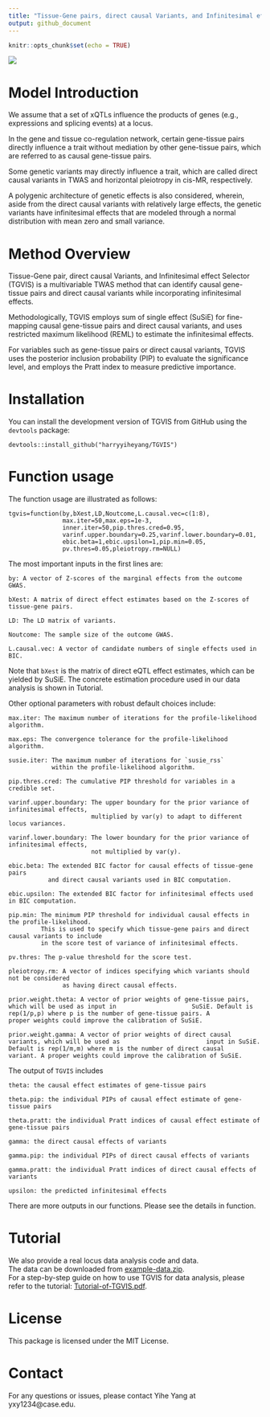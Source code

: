 ```yaml
---
title: "Tissue-Gene pairs, direct causal Variants, and Infinitesimal effects selector"
output: github_document
---
```


```r
knitr::opts_chunk$set(echo = TRUE)
```

![](Overview.png)

# Model Introduction 

We assume that a set of xQTLs influence the products of genes (e.g., expressions and splicing events) at a locus.

In the gene and tissue co-regulation network, certain gene-tissue pairs directly influence a trait without mediation by other gene-tissue pairs, which are referred to as causal gene-tissue pairs.

Some genetic variants may directly influence a trait, which are called direct causal variants in TWAS and horizontal pleiotropy in cis-MR, respectively.

A polygenic architecture of genetic effects is also considered, wherein, aside from the direct causal variants with relatively large effects, the genetic variants have infinitesimal effects that are modeled through a normal distribution with mean zero and small variance.

# Method Overview

Tissue-Gene pair, direct causal Variants, and Infinitesimal effect Selector (TGVIS) is a multivariable TWAS method that can identify causal gene-tissue pairs and direct causal variants while incorporating infinitesimal effects.

Methodologically, TGVIS employs sum of single effect (SuSiE) for fine-mapping causal gene-tissue pairs and direct causal variants, and uses restricted maximum likelihood (REML) to estimate the infinitesimal effects.

For variables such as gene-tissue pairs or direct causal variants, TGVIS uses the posterior inclusion probability (PIP) to evaluate the significance level, and employs the Pratt index to measure predictive importance.

# Installation

You can install the development version of TGVIS from GitHub using the `devtools` package:
```
devtools::install_github("harryyiheyang/TGVIS")
```

# Function usage

The function usage are illustrated as follows:
```
tgvis=function(by,bXest,LD,Noutcome,L.causal.vec=c(1:8),
               max.iter=50,max.eps=1e-3,
               inner.iter=50,pip.thres.cred=0.95,
               varinf.upper.boundary=0.25,varinf.lower.boundary=0.01,
               ebic.beta=1,ebic.upsilon=1,pip.min=0.05,
               pv.thres=0.05,pleiotropy.rm=NULL)
```
The most important inputs in the first lines are:
```
by: A vector of Z-scores of the marginal effects from the outcome GWAS.

bXest: A matrix of direct effect estimates based on the Z-scores of tissue-gene pairs.

LD: The LD matrix of variants.

Noutcome: The sample size of the outcome GWAS.

L.causal.vec: A vector of candidate numbers of single effects used in BIC.
```
Note that `bXest` is the matrix of direct eQTL effect estimates, which can be yielded by SuSiE. The concrete estimation procedure used in our data analysis is shown in Tutorial.

Other optional parameters with robust default choices include:
```
max.iter: The maximum number of iterations for the profile-likelihood algorithm. 

max.eps: The convergence tolerance for the profile-likelihood algorithm. 

susie.iter: The maximum number of iterations for `susie_rss` 
            within the profile-likelihood algorithm. 
            
pip.thres.cred: The cumulative PIP threshold for variables in a credible set. 

varinf.upper.boundary: The upper boundary for the prior variance of infinitesimal effects, 
                       multiplied by var(y) to adapt to different locus variances. 
                       
varinf.lower.boundary: The lower boundary for the prior variance of infinitesimal effects, 
                       not multiplied by var(y).
                       
ebic.beta: The extended BIC factor for causal effects of tissue-gene pairs 
           and direct causal variants used in BIC computation. 
           
ebic.upsilon: The extended BIC factor for infinitesimal effects used in BIC computation.

pip.min: The minimum PIP threshold for individual causal effects in the profile-likelihood. 
         This is used to specify which tissue-gene pairs and direct causal variants to include 
         in the score test of variance of infinitesimal effects. 
         
pv.thres: The p-value threshold for the score test. 

pleiotropy.rm: A vector of indices specifying which variants should not be considered 
               as having direct causal effects.
               
prior.weight.theta: A vector of prior weights of gene-tissue pairs, which will be used as input in                     SuSiE. Default is rep(1/p,p) where p is the number of gene-tissue pairs. A                        proper weights could improve the calibration of SuSiE.

prior.weight.gamma: A vector of prior weights of direct causal variants, which will be used as                        input in SuSiE. Default is rep(1/m,m) where m is the number of direct causal                      variant. A proper weights could improve the calibration of SuSiE.
```

The output of `TGVIS` includes
```
theta: the causal effect estimates of gene-tissue pairs

theta.pip: the individual PIPs of causal effect estimate of gene-tissue pairs

theta.pratt: the individual Pratt indices of causal effect estimate of gene-tissue pairs

gamma: the direct causal effects of variants 

gamma.pip: the individual PIPs of direct causal effects of variants 

gamma.pratt: the individual Pratt indices of direct causal effects of variants 

upsilon: the predicted infinitesimal effects

```
There are more outputs in our functions. Please see the details in function. 

# Tutorial

We also provide a real locus data analysis code and data.  
The data can be downloaded from [example-data.zip](https://www.dropbox.com/scl/fi/gyhk6brugu5j5b89v1yjy/TGVIS_Example_Data.zip?rlkey=0a5p1wzojavgui5h5954i69z7&st=pre7aepq&dl=0).  
For a step-by-step guide on how to use TGVIS for data analysis, please refer to the tutorial: [Tutorial-of-TGVIS.pdf](Tutorial of TGVIS.pdf).

# License

This package is licensed under the MIT License.

# Contact

For any questions or issues, please contact Yihe Yang at yxy1234@case.edu.

